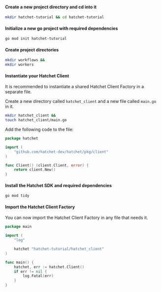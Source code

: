 
#### Create a new project directory and cd into it

```bash copy
mkdir hatchet-tutorial && cd hatchet-tutorial
```

#### Initialize a new go project with required dependencies

```bash copy
go mod init hatchet-tutorial
```

#### Create project directories

```bash copy
mkdir workflows &&
mkdir workers
```

#### Instantiate your Hatchet Client

It is recommended to instantiate a shared Hatchet Client Factory in a separate file.

Create a new directory called `hatchet_client` and a new file called `main.go` in it.

```bash copy
mkdir hatchet_client &&
touch hatchet_client/main.go
```

Add the following code to the file:

```go copy
package hatchet

import (
	"github.com/hatchet-dev/hatchet/pkg/client"
)

func Client() (client.Client, error) {
	return client.New()
}
```

#### Install the Hatchet SDK and required dependencies

```bash copy
go mod tidy
```

#### Import the Hatchet Client Factory

You can now import the Hatchet Client Factory in any file that needs it.

```go copy
package main

import (
	"log"

	hatchet "hatchet-tutorial/hatchet_client"
)

func main() {
	hatchet, err := hatchet.Client()
	if err != nil {
		log.Fatal(err)
	}
}
```
